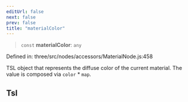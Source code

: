 ```yaml
---
editUrl: false
next: false
prev: false
title: "materialColor"
---
```


> `const` **materialColor**: `any`

Defined in: three/src/nodes/accessors/MaterialNode.js:458

TSL object that represents the diffuse color of the current material.
The value is composed via `color` * `map`.

## Tsl
